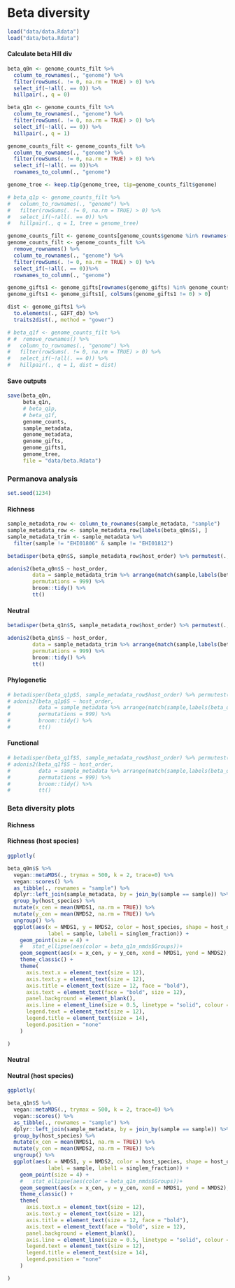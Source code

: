 # Beta diversity

```r
load("data/data.Rdata")
load("data/beta.Rdata")
```

#### Calculate beta Hill div

```r
beta_q0n <- genome_counts_filt %>%
  column_to_rownames(., "genome") %>%
  filter(rowSums(. != 0, na.rm = TRUE) > 0) %>%
  select_if(~!all(. == 0)) %>%
  hillpair(., q = 0)

beta_q1n <- genome_counts_filt %>%
  column_to_rownames(., "genome") %>%
  filter(rowSums(. != 0, na.rm = TRUE) > 0) %>%
  select_if(~!all(. == 0)) %>%
  hillpair(., q = 1)

genome_counts_filt <- genome_counts_filt %>%
  column_to_rownames(., "genome") %>%
  filter(rowSums(. != 0, na.rm = TRUE) > 0) %>%
  select_if(~!all(. == 0))%>%
  rownames_to_column(., "genome")

genome_tree <- keep.tip(genome_tree, tip=genome_counts_filt$genome)

# beta_q1p <- genome_counts_filt %>%
#   column_to_rownames(., "genome") %>%
#   filter(rowSums(. != 0, na.rm = TRUE) > 0) %>%
#   select_if(~!all(. == 0)) %>%
#   hillpair(., q = 1, tree = genome_tree)

genome_counts_filt <- genome_counts[genome_counts$genome %in% rownames(genome_gifts),]
genome_counts_filt <- genome_counts_filt %>%
  remove_rownames() %>% 
  column_to_rownames(., "genome") %>%
  filter(rowSums(. != 0, na.rm = TRUE) > 0) %>%
  select_if(~!all(. == 0))%>%
  rownames_to_column(., "genome")

genome_gifts1 <- genome_gifts[rownames(genome_gifts) %in% genome_counts_filt$genome,]
genome_gifts1 <- genome_gifts1[, colSums(genome_gifts1 != 0) > 0]

dist <- genome_gifts1 %>%
  to.elements(., GIFT_db) %>%
  traits2dist(., method = "gower")

# beta_q1f <- genome_counts_filt %>%
# #  remove_rownames() %>% 
#   column_to_rownames(., "genome") %>%
#   filter(rowSums(. != 0, na.rm = TRUE) > 0) %>%
#   select_if(~!all(. == 0)) %>%
#   hillpair(., q = 1, dist = dist)

```
#### Save outputs
```r
save(beta_q0n, 
     beta_q1n, 
     # beta_q1p, 
     # beta_q1f,
     genome_counts,
     sample_metadata,
     genome_metadata,
     genome_gifts,
     genome_gifts1,
     genome_tree,
     file = "data/beta.Rdata")
```

### Permanova analysis
```r
set.seed(1234)
```

#### Richness
```r
sample_metadata_row <- column_to_rownames(sample_metadata, "sample") 
sample_metadata_row <- sample_metadata_row[labels(beta_q0n$S), ]
sample_metadata_trim <- sample_metadata %>%
  filter(sample != "EHI01806" & sample != "EHI01812")

betadisper(beta_q0n$S, sample_metadata_row$host_order) %>% permutest(., pairwise = TRUE) 

adonis2(beta_q0n$S ~ host_order, 
        data = sample_metadata_trim %>% arrange(match(sample,labels(beta_q0n$S))), 
        permutations = 999) %>%
        broom::tidy() %>%
        tt()
```

#### Neutral
```r
betadisper(beta_q1n$S, sample_metadata_row$host_order) %>% permutest(., pairwise = TRUE) 

adonis2(beta_q1n$S ~ host_order, 
        data = sample_metadata_trim %>% arrange(match(sample,labels(beta_q1n$S))), 
        permutations = 999) %>%
        broom::tidy() %>%
        tt()
```

#### Phylogenetic
```r
# betadisper(beta_q1p$S, sample_metadata_row$host_order) %>% permutest(., pairwise = TRUE) 
# adonis2(beta_q1p$S ~ host_order, 
#         data = sample_metadata %>% arrange(match(sample,labels(beta_q1p$S))), 
#         permutations = 999) %>%
#         broom::tidy() %>%
#         tt()
```

#### Functional
```r
# betadisper(beta_q1f$S, sample_metadata_row$host_order) %>% permutest(., pairwise = TRUE) 
# adonis2(beta_q1f$S ~ host_order,
#         data = sample_metadata %>% arrange(match(sample,labels(beta_q1f$S))),
#         permutations = 999) %>%
#         broom::tidy() %>%
#         tt()
```

### Beta diversity plots

#### Richness

#### Richness (host species)

```r

ggplotly(

beta_q0n$S %>%
  vegan::metaMDS(., trymax = 500, k = 2, trace=0) %>%
  vegan::scores() %>%
  as_tibble(., rownames = "sample") %>%
  dplyr::left_join(sample_metadata, by = join_by(sample == sample)) %>%
  group_by(host_species) %>%
  mutate(x_cen = mean(NMDS1, na.rm = TRUE)) %>%
  mutate(y_cen = mean(NMDS2, na.rm = TRUE)) %>%
  ungroup() %>%
  ggplot(aes(x = NMDS1, y = NMDS2, color = host_species, shape = host_order,
             label = sample, label1 = singlem_fraction)) +
    geom_point(size = 4) +
    #   stat_ellipse(aes(color = beta_q1n_nmds$Groups))+
    geom_segment(aes(x = x_cen, y = y_cen, xend = NMDS1, yend = NMDS2), alpha = 0.9, show.legend = FALSE) +
    theme_classic() +
    theme(
      axis.text.x = element_text(size = 12),
      axis.text.y = element_text(size = 12),
      axis.title = element_text(size = 12, face = "bold"),
      axis.text = element_text(face = "bold", size = 12),
      panel.background = element_blank(),
      axis.line = element_line(size = 0.5, linetype = "solid", colour = "black"),
      legend.text = element_text(size = 12),
      legend.title = element_text(size = 14),
      legend.position = "none"
    )

) 
```

#### Neutral


#### Neutral (host species)

```r

ggplotly(

beta_q1n$S %>%
  vegan::metaMDS(., trymax = 500, k = 2, trace=0) %>%
  vegan::scores() %>%
  as_tibble(., rownames = "sample") %>%
  dplyr::left_join(sample_metadata, by = join_by(sample == sample)) %>%
  group_by(host_species) %>%
  mutate(x_cen = mean(NMDS1, na.rm = TRUE)) %>%
  mutate(y_cen = mean(NMDS2, na.rm = TRUE)) %>%
  ungroup() %>%
  ggplot(aes(x = NMDS1, y = NMDS2, color = host_species, shape = host_order,
             label = sample, label1 = singlem_fraction)) +
    geom_point(size = 4) +
    #   stat_ellipse(aes(color = beta_q1n_nmds$Groups))+
    geom_segment(aes(x = x_cen, y = y_cen, xend = NMDS1, yend = NMDS2), alpha = 0.9, show.legend = FALSE) +
    theme_classic() +
    theme(
      axis.text.x = element_text(size = 12),
      axis.text.y = element_text(size = 12),
      axis.title = element_text(size = 12, face = "bold"),
      axis.text = element_text(face = "bold", size = 12),
      panel.background = element_blank(),
      axis.line = element_line(size = 0.5, linetype = "solid", colour = "black"),
      legend.text = element_text(size = 12),
      legend.title = element_text(size = 14),
      legend.position = "none"
    )

)

```



